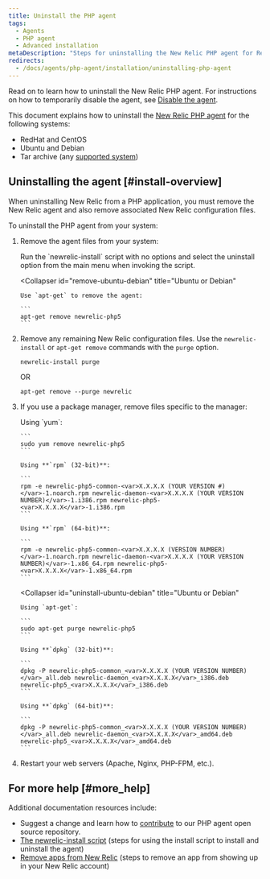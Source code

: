 ```yaml
---
title: Uninstall the PHP agent
tags:
  - Agents
  - PHP agent
  - Advanced installation
metaDescription: "Steps for uninstalling the New Relic PHP agent for RedHat, CentOS, Debian, Ubuntu and tarball"
redirects:
  - /docs/agents/php-agent/installation/uninstalling-php-agent
---
```


Read on to learn how to uninstall the New Relic PHP agent. For instructions on how to temporarily disable the agent, see [Disable the agent](/docs/agents/manage-apm-agents/installation/disable-apm-agent#php).

This document explains how to uninstall the [New Relic PHP agent](/docs/agents/php-agent/getting-started/new-relic-php) for the following systems:

* RedHat and CentOS
* Ubuntu and Debian
* Tar archive (any [supported system](/docs/agents/php-agent/getting-started/php-agent-compatibility-requirements#operating-systems))

## Uninstalling the agent [#install-overview]

When uninstalling New Relic from a PHP application, you must remove the New Relic agent and also remove associated New Relic configuration files.

To uninstall the PHP agent from your system:

1. Remove the agent files from your system:

   <CollapserGroup>
     <Collapser
       id="remove-redhat-centos"
       title="RedHat or CentOS"
     >
       Run the `newrelic-install` script with no options and select the uninstall option from the main menu when invoking the script.
     </Collapser>

     <Collapser
       id="remove-ubuntu-debian"
       title="Ubuntu or Debian"
     >
       Use `apt-get` to remove the agent:

       ```
       apt-get remove newrelic-php5
       ```
     </Collapser>
   </CollapserGroup>
2. Remove any remaining New Relic configuration files. Use the `newrelic-install` or `apt-get remove` commands with the `purge` option.

   ```
   newrelic-install purge
   ```

   OR

   ```
   apt-get remove --purge newrelic
   ```
3. If you use a package manager, remove files specific to the manager:

   <CollapserGroup>
     <Collapser
       id="uninstall-redhat-centos"
       title="RedHat or CentOS"
     >
       Using `yum`:

       ```
       sudo yum remove newrelic-php5
       ```

       Using **`rpm` (32-bit)**:

       ```
       rpm -e newrelic-php5-common-<var>X.X.X.X (YOUR VERSION #)</var>-1.noarch.rpm newrelic-daemon-<var>X.X.X.X (YOUR VERSION NUMBER)</var>-1.i386.rpm newrelic-php5-<var>X.X.X.X</var>-1.i386.rpm
       ```

       Using **`rpm` (64-bit)**:

       ```
       rpm -e newrelic-php5-common-<var>X.X.X.X (VERSION NUMBER)</var>-1.noarch.rpm newrelic-daemon-<var>X.X.X.X (YOUR VERSION NUMBER)</var>-1.x86_64.rpm newrelic-php5-<var>X.X.X.X</var>-1.x86_64.rpm
       ```
     </Collapser>

     <Collapser
       id="uninstall-ubuntu-debian"
       title="Ubuntu or Debian"
     >
       Using `apt-get`:

       ```
       sudo apt-get purge newrelic-php5
       ```

       Using **`dpkg` (32-bit)**:

       ```
       dpkg -P newrelic-php5-common_<var>X.X.X.X (YOUR VERSION NUMBER)</var>_all.deb newrelic-daemon_<var>X.X.X.X</var>_i386.deb newrelic-php5_<var>X.X.X.X</var>_i386.deb
       ```

       Using **`dpkg` (64-bit)**:

       ```
       dpkg -P newrelic-php5-common_<var>X.X.X.X (YOUR VERSION NUMBER)</var>_all.deb newrelic-daemon_<var>X.X.X.X</var>_amd64.deb newrelic-php5_<var>X.X.X.X</var>_amd64.deb
       ```
     </Collapser>
   </CollapserGroup>
4. Restart your web servers (Apache, Nginx, PHP-FPM, etc.).

## For more help [#more_help]

Additional documentation resources include:

* Suggest a change and learn how to [contribute](https://github.com/newrelic/newrelic-php-agent/issues) to our PHP agent open source repository.
* [The newrelic-install script](/docs/agents/php-agent/installation/newrelic-install-script) (steps for using the install script to install and uninstall the agent)
* [Remove apps from New Relic](/docs/apm/new-relic-apm/maintenance/remove-applications-from-new-relic-ui) (steps to remove an app from showing up in your New Relic account)
